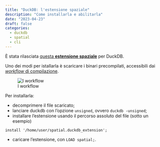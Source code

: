 ```yaml
---
title: "DuckDB: l'estensione spaziale"
description: "Come installarla e abilitarla"
date: "2023-04-23"
draft: false
categories:
  - duckdb
  - spatial
  - cli
---
```


È stata rilasciata [questa **estensione spaziale**](https://github.com/duckdblabs/duckdb_spatial) per DuckDB.

Uno dei modi per istallarla è scaricare i binari precompilati, accessibili dai [*workflow* di compilazione](https://github.com/duckdblabs/duckdb_spatial/actions).

![I workflow](duckdb-spatial.png)

Per installarla:

- decomprimere il file scaricato;
- lanciare duckdb con l'opzione `unsigned`, ovvero `duckdb -unsigned`;
- installare l'estensione usando il percorso assoluto del file (sotto un esempio)

```
install '/home/user/spatial.duckdb_extension';
```

- caricare l'estensione, con `LOAD spatial;`.
